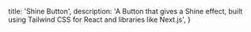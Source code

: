   title: 'Shine Button',
  description:
    'A Button that gives a Shine effect, built using Tailwind CSS for React and libraries like Next.js',
}

<BackButton href="/components/button" />
<ComponentPreview path="components/button/ShineButton" />
